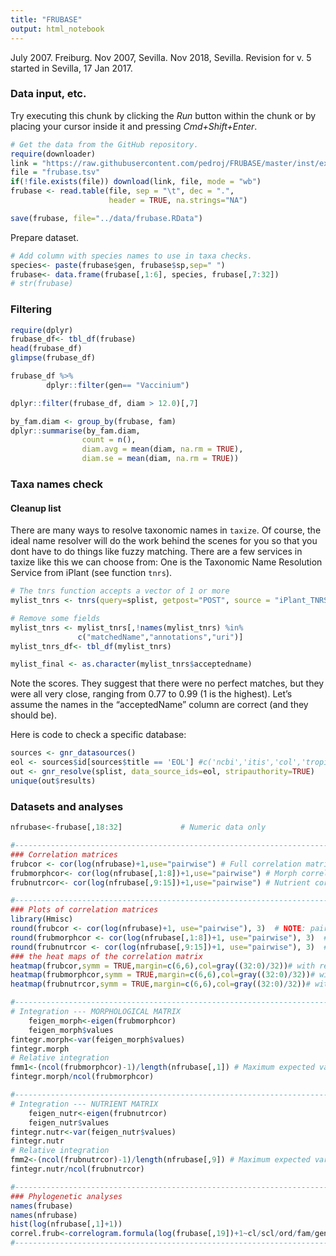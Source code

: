 ```yaml
---
title: "FRUBASE"
output: html_notebook
---
```


July 2007. Freiburg. Nov 2007, Sevilla. Nov 2018, Sevilla.
Revision for v. 5 started in Sevilla, 17 Jan 2017.

### Data input, etc.

Try executing this chunk by clicking the *Run* button within the chunk or by placing your cursor inside it and pressing *Cmd+Shift+Enter*. 

```r
# Get the data from the GitHub repository.
require(downloader)
link = "https://raw.githubusercontent.com/pedroj/FRUBASE/master/inst/extdata/frubase.tsv"
file = "frubase.tsv"
if(!file.exists(file)) download(link, file, mode = "wb")
frubase <- read.table(file, sep = "\t", dec = ".", 
                      header = TRUE, na.strings="NA")

save(frubase, file="../data/frubase.RData")

```

Prepare dataset.

```r
# Add column with species names to use in taxa checks.
species<- paste(frubase$gen, frubase$sp,sep=" ")
frubase<- data.frame(frubase[,1:6], species, frubase[,7:32])
# str(frubase)

```


### Filtering 

```r
require(dplyr)
frubase_df<- tbl_df(frubase)
head(frubase_df)
glimpse(frubase_df)

frubase_df %>%
        dplyr::filter(gen== "Vaccinium") 

dplyr::filter(frubase_df, diam > 12.0)[,7]

by_fam.diam <- group_by(frubase, fam)
dplyr::summarise(by_fam.diam,
                count = n(),
                diam.avg = mean(diam, na.rm = TRUE),
                diam.se = mean(diam, na.rm = TRUE))

```

### Taxa names check
#### Cleanup list 

There are many ways to resolve taxonomic names in `taxize`. Of course, the ideal name resolver will do the work behind the scenes for you so that you dont have to do things like fuzzy matching. There are a few services in taxize like this we can choose from: One is the Taxonomic Name Resolution Service from iPlant (see function `tnrs`).

```r
# The tnrs function accepts a vector of 1 or more
mylist_tnrs <- tnrs(query=splist, getpost="POST", source = "iPlant_TNRS")

# Remove some fields
mylist_tnrs <- mylist_tnrs[,!names(mylist_tnrs) %in%
               c("matchedName","annotations","uri")]
mylist_tnrs_df<- tbl_df(mylist_tnrs)

mylist_final <- as.character(mylist_tnrs$acceptedname)

```

Note the scores. They suggest that there were no perfect matches, but they were all very close, ranging from 0.77 to 0.99 (1 is the highest). 
Let's assume the names in the "acceptedName" column are correct (and they should be).

Here is code to check a specific database:

```r
sources <- gnr_datasources()
eol <- sources$id[sources$title == 'EOL'] #c('ncbi','itis','col','tropicos')
out <- gnr_resolve(splist, data_source_ids=eol, stripauthority=TRUE)
unique(out$results)

```

### Datasets and analyses 
```r
nfrubase<-frubase[,18:32]             # Numeric data only

#-------------------------------------------------------------------------
### Correlation matrices
frubcor <- cor(log(nfrubase)+1,use="pairwise") # Full correlation matrix
frubmorphcor<- cor(log(nfrubase[,1:8])+1,use="pairwise") # Morph correlation matrix
frubnutrcor<- cor(log(nfrubase[,9:15])+1,use="pairwise") # Nutrient correlation matrix

#-------------------------------------------------------------------------
### Plots of correlation matrices
library(Hmisc)
round(frubcor <- cor(log(nfrubase)+1, use="pairwise"), 3)  # NOTE: pairwise
round(frubmorphcor <- cor(log(nfrubase[,1:8])+1, use="pairwise"), 3)  # NOTE: pairwise
round(frubnutrcor <- cor(log(nfrubase[,9:15])+1, use="pairwise"), 3)  # NOTE: pairwise
### the heat maps of the correlation matrix
heatmap(frubcor,symm = TRUE,margin=c(6,6),col=gray((32:0)/32))# with reorder()
heatmap(frubmorphcor,symm = TRUE,margin=c(6,6),col=gray((32:0)/32))# with reorder()
heatmap(frubnutrcor,symm = TRUE,margin=c(6,6),col=gray((32:0)/32))# with reorder()

#---------------------------------------------------------------------------
# Integration --- MORPHOLOGICAL MATRIX
	feigen_morph<-eigen(frubmorphcor)
	feigen_morph$values
fintegr.morph<-var(feigen_morph$values)
fintegr.morph
# Relative integration
fmm1<-(ncol(frubmorphcor)-1)/length(nfrubase[,1]) # Maximum expected variance
fintegr.morph/ncol(frubmorphcor)

#---------------------------------------------------------------------------
# Integration --- NUTRIENT MATRIX
	feigen_nutr<-eigen(frubnutrcor)
	feigen_nutr$values
fintegr.nutr<-var(feigen_nutr$values)
fintegr.nutr
# Relative integration
fmm2<-(ncol(frubnutrcor)-1)/length(nfrubase[,9]) # Maximum expected variance
fintegr.nutr/ncol(frubnutrcor)

#---------------------------------------------------------------------------
### Phylogenetic analyses
names(frubase)
names(nfrubase)
hist(log(nfrubase[,1]+1))
correl.frub<-correlogram.formula(log(frubase[,19])+1~cl/scl/ord/fam/gen,use="pairwise.complete.obs")
#---------------------------------------------------------------------------

```






